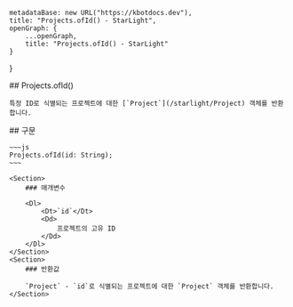 
    metadataBase: new URL("https://kbotdocs.dev"),
    title: "Projects.ofId() - StarLight",
    openGraph: {
        ...openGraph,
        title: "Projects.ofId() - StarLight"
    }
}

<Section>
    ## Projects.ofId()

    특정 ID로 식별되는 프로젝트에 대한 [`Project`](/starlight/Project) 객체를 반환합니다.
</Section>
<Section>
    ## 구문

    ~~~js
    Projects.ofId(id: String);
    ~~~

    <Section>
        ### 매개변수

        <Dl>
            <Dt>`id`</Dt>
            <Dd>
                프로젝트의 고유 ID
            </Dd>
        </Dl>
    </Section>
    <Section>
        ### 반환값

        `Project` - `id`로 식별되는 프로젝트에 대한 `Project` 객체를 반환합니다.
    </Section>
</Section>
